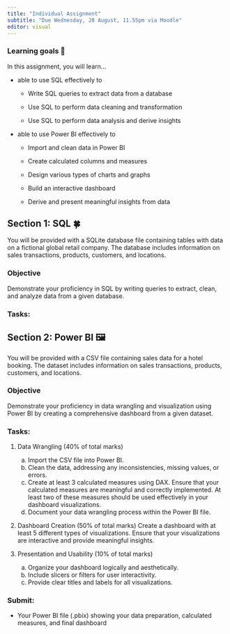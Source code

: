 ```yaml
---
title: "Individual Assignment"
subtitle: "Due Wednesday, 28 August, 11.55pm via Moodle"
editor: visual
---
```



### Learning goals 🏈

In this assignment, you will learn...

-   able to use SQL effectively to
  
    -   Write SQL queries to extract data from a database
    
    -   Use SQL to perform data cleaning and transformation
    
    -   Use SQL to perform data analysis and derive insights

-   able to use Power BI effectively to
  
    -   Import and clean data in Power BI
    
    -   Create calculated columns and measures
    
    -   Design various types of charts and graphs
    
    -   Build an interactive dashboard
    
    -   Derive and present meaningful insights from data

## Section 1: SQL 🍀

You will be provided with a SQLite database file containing tables with data on a fictional global retail company. The database includes information on sales transactions, products, customers, and locations.

### Objective

Demonstrate your proficiency in SQL by writing queries to extract, clean, and analyze data from a given database.

### Tasks:



## Section 2: Power BI  🖼

You will be provided with a CSV file containing sales data for a hotel booking. The dataset includes information on sales transactions, products, customers, and locations.

### Objective

Demonstrate your proficiency in data wrangling and visualization using Power BI by creating a comprehensive dashboard from a given dataset.

### Tasks:

1.  Data Wrangling (40% of total marks)
    a. Import the CSV file into Power BI.
    b. Clean the data, addressing any inconsistencies, missing values, or errors.
    c. Create at least 3 calculated measures using DAX. Ensure that your calculated measures are meaningful and correctly implemented. At least two of these measures should be used effectively in your dashboard visualizations.
    e. Document your data wrangling process within the Power BI file.

2.  Dashboard Creation (50% of total marks)
    Create a dashboard with at least 5 different types of visualizations.
    Ensure that your visualizations are interactive and provide meaningful insights.

3.  Presentation and Usability (10% of total marks)
    a. Organize your dashboard logically and aesthetically.
    b. Include slicers or filters for user interactivity.
    c. Provide clear titles and labels for all visualizations.

### Submit:

-   Your Power BI file (.pbix) showing your data preparation, calculated measures, and final dashboard
